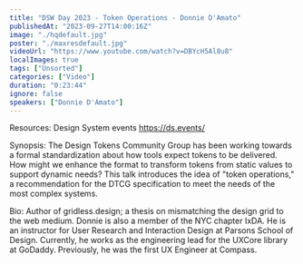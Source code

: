 ```yaml
---
title: "DSW Day 2023 - Token Operations - Donnie D'Amato"
publishedAt: "2023-09-27T14:00:16Z"
image: "./hqdefault.jpg"
poster: "./maxresdefault.jpg"
videoUrl: "https://www.youtube.com/watch?v=DBYcH5Al8u8"
localImages: true
tags: ["Unsorted"]
categories: ["Video"]
duration: "0:23:44"
ignore: false
speakers: ["Donnie D'Amato"]
---
```


Resources:
Design System events https://ds.events/

Synopsis:
The Design Tokens Community Group has been working towards a formal standardization about how tools expect tokens to be delivered. How might we enhance the format to transform tokens from static values to support dynamic needs? This talk introduces the idea of "token operations," a recommendation for the DTCG specification to meet the needs of the most complex systems.

Bio:
Author of gridless.design; a thesis on mismatching the design grid to the web medium. Donnie is also a member of the NYC chapter IxDA. He is an instructor for User Research and Interaction Design at Parsons School of Design. Currently, he works as the engineering lead for the UXCore library at GoDaddy. Previously, he was the first UX Engineer at Compass.
